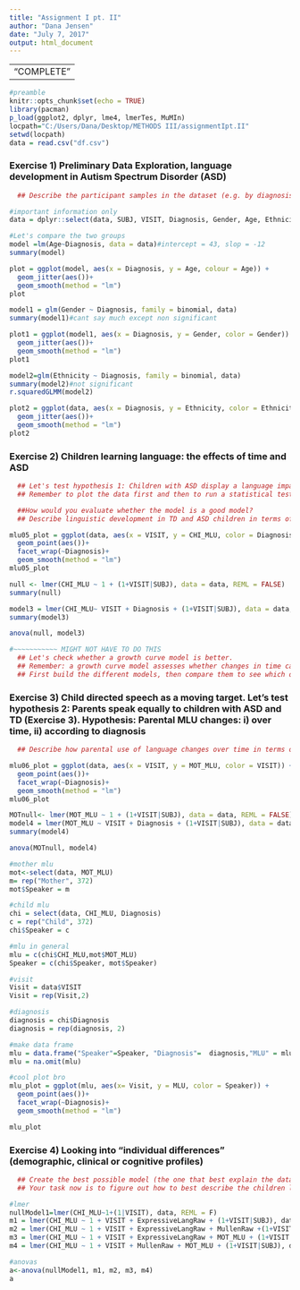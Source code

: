 ```yaml
---
title: "Assignment I pt. II"
author: "Dana Jensen"
date: "July 7, 2017"
output: html_document
---
```

---
                          "COMPLETE"
---
```r
#preamble
knitr::opts_chunk$set(echo = TRUE)
library(pacman)
p_load(ggplot2, dplyr, lme4, lmerTes, MuMIn)
locpath="C:/Users/Dana/Desktop/METHODS III/assignmentIpt.II"
setwd(locpath)
data = read.csv("df.csv")
```
### Exercise 1) Preliminary Data Exploration, language development in Autism Spectrum Disorder (ASD)
```r
  ## Describe the participant samples in the dataset (e.g. by diagnosis, age,   etc.). Do you think the two groups are well balanced? If not, what do you think was the reason? Identify relevant variables: participants demographic   characteristics, diagnosis, ADOS, Verbal IQ, Non Verbal IQ, Visit, Number of   words used, Number of unique words used, length of utterance in both child    and parents. Describe the characteristics of the two groups of participants   and whether the two groups are well matched.

#important information only
data = dplyr::select(data, SUBJ, VISIT, Diagnosis, Gender, Age, Ethnicity, ADOS, MullenRaw, ExpressiveLangRaw, CHI_MLU, types_CHI, tokens_CHI, MOT_MLU)

#Let's compare the two groups
model =lm(Age~Diagnosis, data = data)#intercept = 43, slop = -12
summary(model)

plot = ggplot(model, aes(x = Diagnosis, y = Age, colour = Age)) +
  geom_jitter(aes())+
  geom_smooth(method = "lm")
plot

model1 = glm(Gender ~ Diagnosis, family = binomial, data)
summary(model1)#cant say much except non significant

plot1 = ggplot(model1, aes(x = Diagnosis, y = Gender, color = Gender)) + 
  geom_jitter(aes())+
  geom_smooth(method = "lm")
plot1

model2=glm(Ethnicity ~ Diagnosis, family = binomial, data)
summary(model2)#not significant
r.squaredGLMM(model2)

plot2 = ggplot(data, aes(x = Diagnosis, y = Ethnicity, color = Ethnicity)) +
  geom_jitter(aes())+
  geom_smooth(method = "lm")
plot2
```
### Exercise 2) Children learning language: the effects of time and ASD
```r
  ## Let's test hypothesis 1: Children with ASD display a language impairment   ## Hypothesis: The child's MLU changes: i) over time, ii) according to diagnosis. Let's start with a simple mixed effects linear model
  ## Remember to plot the data first and then to run a statistical test.

  ##How would you evaluate whether the model is a good model?
  ## Describe linguistic development in TD and ASD children in terms of Mean    Length of Utterance (MLU)?

mlu05_plot = ggplot(data, aes(x = VISIT, y = CHI_MLU, color = Diagnosis)) + 
  geom_point(aes())+
  facet_wrap(~Diagnosis)+
  geom_smooth(method = "lm")
mlu05_plot

null <- lmer(CHI_MLU ~ 1 + (1+VISIT|SUBJ), data = data, REML = FALSE)
summary(null)

model3 = lmer(CHI_MLU~ VISIT + Diagnosis + (1+VISIT|SUBJ), data = data, REML = FALSE)
summary(model3)

anova(null, model3)

#~~~~~~~~~~~ MIGHT NOT HAVE TO DO THIS
  ## Let's check whether a growth curve model is better.
  ## Remember: a growth curve model assesses whether changes in time can be     described by linear, or quadratic, or cubic (or... etc.) components.
  ## First build the different models, then compare them to see which one is    better

```
### Exercise 3) Child directed speech as a moving target. Let's test hypothesis 2: Parents speak equally to children with ASD and TD  (Exercise 3). Hypothesis: Parental MLU changes: i) over time, ii) according to diagnosis
```r
  ## Describe how parental use of language changes over time in terms of MLU.   What do you think is going on?

mlu06_plot = ggplot(data, aes(x = VISIT, y = MOT_MLU, color = VISIT)) + 
  geom_point(aes())+
  facet_wrap(~Diagnosis)+
  geom_smooth(method = "lm")
mlu06_plot

MOTnull<- lmer(MOT_MLU ~ 1 + (1+VISIT|SUBJ), data = data, REML = FALSE)
model4 = lmer(MOT_MLU ~ VISIT + Diagnosis + (1+VISIT|SUBJ), data = data, REML = FALSE)
summary(model4)

anova(MOTnull, model4)

#mother mlu
mot<-select(data, MOT_MLU)
m= rep("Mother", 372)
mot$Speaker = m

#child mlu
chi = select(data, CHI_MLU, Diagnosis)
c = rep("Child", 372)
chi$Speaker = c

#mlu in general
mlu = c(chi$CHI_MLU,mot$MOT_MLU)
Speaker = c(chi$Speaker, mot$Speaker)

#visit
Visit = data$VISIT
Visit = rep(Visit,2)

#diagnosis
diagnosis = chi$Diagnosis
diagnosis = rep(diagnosis, 2)

#make data frame
mlu = data.frame("Speaker"=Speaker, "Diagnosis"=  diagnosis,"MLU" = mlu, "Visit" = Visit)
mlu = na.omit(mlu)

#cool plot bro
mlu_plot = ggplot(mlu, aes(x= Visit, y = MLU, color = Speaker)) +
  geom_point(aes())+
  facet_wrap(~Diagnosis)+
  geom_smooth(method = "lm")

mlu_plot

```
### Exercise 4) Looking into "individual differences" (demographic, clinical or cognitive profiles)
```r
  ## Create the best possible model (the one that best explain the data, with   MLU as outcome). Describe your strategy to select the best models (how did    you choose the variables to include?).
  ## Your task now is to figure out how to best describe the children linguistic trajectory.

#lmer
nullModel1=lmer(CHI_MLU~1+(1|VISIT), data, REML = F)
m1 = lmer(CHI_MLU ~ 1 + VISIT + ExpressiveLangRaw + (1+VISIT|SUBJ), data, REML = F)
m2 = lmer(CHI_MLU ~ 1 + VISIT + ExpressiveLangRaw + MullenRaw +(1+VISIT|SUBJ), data, REML = F)
m3 = lmer(CHI_MLU ~ 1 + VISIT + ExpressiveLangRaw + MOT_MLU + (1+VISIT|SUBJ), data, REML = F)
m4 = lmer(CHI_MLU ~ 1 + VISIT + MullenRaw + MOT_MLU + (1+VISIT|SUBJ), data, REML = F)

#anovas
a<-anova(nullModel1, m1, m2, m3, m4)
a
```